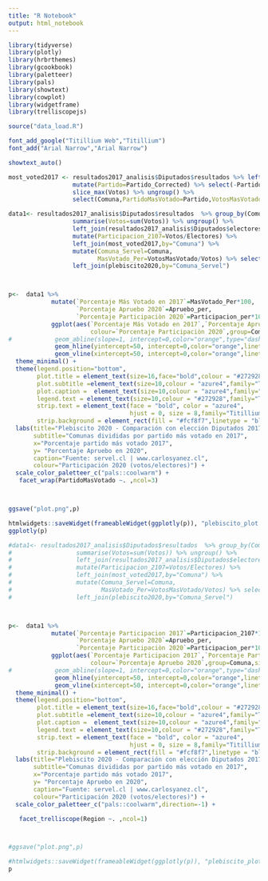 ```yaml
---
title: "R Notebook"
output: html_notebook
---
```



```r
library(tidyverse)
library(plotly)
library(hrbrthemes)
library(gcookbook)
library(paletteer)
library(pals)
library(showtext)
library(cowplot)
library(widgetframe)
library(trelliscopejs)

source("data_load.R")

font_add_google("Titillium Web","Titillium")
font_add("Arial Narrow","Arial Narrow")

showtext_auto()
```



```r
most_voted2017 <- resultados2017_analisis$Diputados$resultados %>% left_join(partidos %>% filter(eleccion==2017),by="Partido") %>%
                  mutate(Partido=Partido_Corrected) %>% select(-Partido_Corrected,-Nota,-eleccion) %>% group_by(Comuna) %>%
                  slice_max(Votos) %>% ungroup() %>%
                  select(Comuna,PartidoMasVotado=Partido,VotosMasVotado=Votos)

data1<- resultados2017_analisis$Diputados$resultados  %>% group_by(Comuna) %>%
                  summarise(Votos=sum(Votos)) %>% ungroup() %>% 
                  left_join(resultados2017_analisis$Diputados$electores,by="Comuna") %>%
                  mutate(Participacion_2107=Votos/Electores) %>% 
                  left_join(most_voted2017,by="Comuna") %>%
                  mutate(Comuna_Servel=Comuna,
                         MasVotado_Per=VotosMasVotado/Votos) %>% select(-Comuna,-Electores) %>%
                  left_join(plebiscito2020,by="Comuna_Servel")



p<-  data1 %>% 
            mutate(`Porcentaje Más Votado en 2017`=MasVotado_Per*100,
                   `Porcentaje Apruebo 2020`=Apruebo_per,
                   `Porcentaje Participaciòn 2020`=Participacion_per*100) %>% 
            ggplot(aes(`Porcentaje Más Votado en 2017`,`Porcentaje Apruebo 2020`,
                       colour=`Porcentaje Participaciòn 2020`,group=Comuna)) + geom_point() + 
#            geom_abline(slope=1, intercept=0,color="orange",type="dashed") +
             geom_hline(yintercept=50, intercept=0,color="orange",linetype="dotted") +
             geom_vline(xintercept=50, intercept=0,color="orange",linetype="dotted") +
  theme_minimal() +
  theme(legend.position="bottom",
        plot.title = element_text(size=16,face="bold",colour = "#272928",family="Titillium"),
        plot.subtitle =element_text(size=10,colour = "azure4",family="Titillium"),
        plot.caption =  element_text(size=10,colour = "azure4",family="Titillium"),
        legend.text = element_text(size=10,colour = "#272928",family="Titillium"),
        strip.text = element_text(face = "bold", color = "azure4",
                                  hjust = 0, size = 8,family="Titillium"),
        strip.background = element_rect(fill = "#fcf8f7",linetype = "blank")) +
  labs(title="Plebiscito 2020 - Comparación con elección Diputados 2017",
       subtitle="Comunas divididas por partido más votado en 2017",
       x="Porcentaje partido más votado 2017",
       y= "Porcentaje Apruebo en 2020",
       caption="Fuente: servel.cl | www.carlosyanez.cl",
       colour="Participación 2020 (votos/electores)") +
  scale_color_paletteer_c("pals::coolwarm") +
   facet_wrap(PartidoMasVotado ~. ,ncol=3) 



ggsave("plot.png",p)

htmlwidgets::saveWidget(frameableWidget(ggplotly(p)), "plebiscito_plot.html")
ggplotly(p)
```


```r

#data1<- resultados2017_analisis$Diputados$resultados  %>% group_by(Comuna) %>%
#                  summarise(Votos=sum(Votos)) %>% ungroup() %>% 
#                  left_join(resultados2017_analisis$Diputados$electores,by="Comuna") %>%
#                  mutate(Participacion_2107=Votos/Electores) %>% 
#                  left_join(most_voted2017,by="Comuna") %>%
#                  mutate(Comuna_Servel=Comuna,
#                         MasVotado_Per=VotosMasVotado/Votos) %>% select(-Comuna,-Electores) %>%
#                  left_join(plebiscito2020,by="Comuna_Servel")



p<-  data1 %>% 
            mutate(`Porcentaje Participacion 2017`=Participacion_2107*100,
                   `Porcentaje Apruebo 2020`=Apruebo_per,
                   `Porcentaje Participaciòn 2020`=Participacion_per*100) %>% 
            ggplot(aes(`Porcentaje Participacion 2017`,`Porcentaje Participaciòn 2020`,
                       colour=`Porcentaje Apruebo 2020`,group=Comuna,size=Electores)) + geom_point() + 
#            geom_abline(slope=1, intercept=0,color="orange",type="dashed") +
             geom_hline(yintercept=50, intercept=0,color="orange",linetype="dotted") +
             geom_vline(xintercept=50, intercept=0,color="orange",linetype="dotted") +
  theme_minimal() +
  theme(legend.position="bottom",
        plot.title = element_text(size=16,face="bold",colour = "#272928",family="Titillium"),
        plot.subtitle =element_text(size=10,colour = "azure4",family="Titillium"),
        plot.caption =  element_text(size=10,colour = "azure4",family="Titillium"),
        legend.text = element_text(size=10,colour = "#272928",family="Titillium"),
        strip.text = element_text(face = "bold", color = "azure4",
                                  hjust = 0, size = 8,family="Titillium"),
        strip.background = element_rect(fill = "#fcf8f7",linetype = "blank")) +
  labs(title="Plebiscito 2020 - Comparación con elección Diputados 2017",
       subtitle="Comunas divididas por partido más votado en 2017",
       x="Porcentaje partido más votado 2017",
       y= "Porcentaje Apruebo en 2020",
       caption="Fuente: servel.cl | www.carlosyanez.cl",
       colour="Participación 2020 (votos/electores)") +
  scale_color_paletteer_c("pals::coolwarm",direction=-1) +

   facet_trelliscope(Region ~. ,ncol=1) 



#ggsave("plot.png",p)

#htmlwidgets::saveWidget(frameableWidget(ggplotly(p)), "plebiscito_plot.html")
p
```

